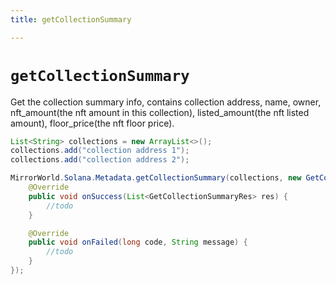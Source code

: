 ```yaml
---
title: getCollectionSummary

---
```


# `getCollectionSummary`
Get the collection summary info, contains collection address, name, owner, nft_amount(the nft amount in this collection), listed_amount(the nft listed amount), floor_price(the nft floor price).

```java
List<String> collections = new ArrayList<>();
collections.add("collection address 1");
collections.add("collection address 2");

MirrorWorld.Solana.Metadata.getCollectionSummary(collections, new GetCollectionSummaryListener() {
    @Override
    public void onSuccess(List<GetCollectionSummaryRes> res) {
        //todo
    }

    @Override
    public void onFailed(long code, String message) {
        //todo
    }
});
```
